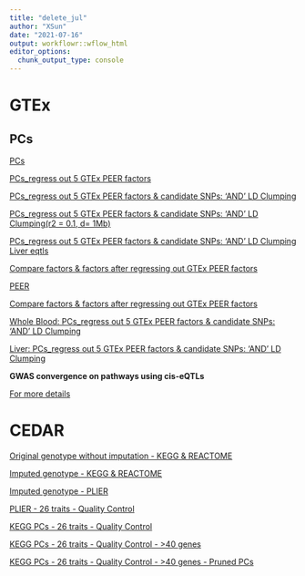 ```yaml
---
title: "delete_jul"
author: "XSun"
date: "2021-07-16"
output: workflowr::wflow_html
editor_options:
  chunk_output_type: console
---
```


# GTEx

## PCs

[PCs](https://xsun1229.github.io/factor_analysis/kegg_pcs_factor_traits.html)

[PCs_regress out 5 GTEx PEER factors](https://xsun1229.github.io/factor_analysis/kegg_pcs_factor_traits_regress_5.html)

[PCs_regress out 5 GTEx PEER factors & candidate SNPs: 'AND' LD Clumping](https://xsun1229.github.io/factor_analysis/kegg_pcs_factor_traits_regress_5_d500d.html)

[PCs_regress out 5 GTEx PEER factors & candidate SNPs: 'AND' LD Clumping(r2 = 0.1, d= 1Mb)](https://xsun1229.github.io/factor_analysis/kegg_pcs_factor_traits_regress_5_d1k.html)

[PCs_regress out 5 GTEx PEER factors & candidate SNPs: 'AND' LD Clumping Liver eqtls](https://xsun1229.github.io/factor_analysis/kegg_pcs_factor_traits_regress_5_d500d_liver.html)


[Compare factors & factors after regressing out GTEx PEER factors](https://xsun1229.github.io/factor_analysis/compare_regress.html)

[PEER](https://xsun1229.github.io/factor_analysis/kegg_peer_factor_traits.html)


[Compare factors & factors after regressing out GTEx PEER factors](https://xsun1229.github.io/factor_analysis/compare_regress.html)

[Whole Blood: PCs_regress out 5 GTEx PEER factors & candidate SNPs: 'AND' LD Clumping](https://xsun1229.github.io/factor_analysis/reactome_pcs_factor_traits_regress_5_d500d.html)

[Liver: PCs_regress out 5 GTEx PEER factors & candidate SNPs: 'AND' LD Clumping](https://xsun1229.github.io/factor_analysis/reactome_pcs_factor_traits_regress_5_d500d_liver.html)


**GWAS convergence on pathways using cis-eQTLs**

[For more details](https://xsun1229.github.io/factor_analysis/cispathway.html)

# CEDAR

[Original genotype without imputation  - KEGG & REACTOME](https://xsun1229.github.io/factor_analysis/factor_traits_setting_compare_CEDAR.html)

[Imputed genotype - KEGG & REACTOME](https://xsun1229.github.io/factor_analysis/factor_traits_setting_compare_CEDAR_imputed.html)

[Imputed genotype - PLIER](https://xsun1229.github.io/factor_analysis/plier_CEDAR_imputed_sum.html)

[PLIER - 26 traits - Quality Control](https://xsun1229.github.io/factor_analysis/cedar_plier_26_qc_d1k.html)

[KEGG PCs - 26 traits - Quality Control](https://xsun1229.github.io/factor_analysis/cedar_kegg_26_qc_d1k.html)

[KEGG PCs - 26 traits - Quality Control - >40 genes](https://xsun1229.github.io/factor_analysis/cedar_kegg_26_qc_d1k_40genes.html)

[KEGG PCs - 26 traits - Quality Control - >40 genes - Pruned PCs](https://xsun1229.github.io/factor_analysis/cedar_kegg_26_qc_d1k_40genes_pruned.html)
